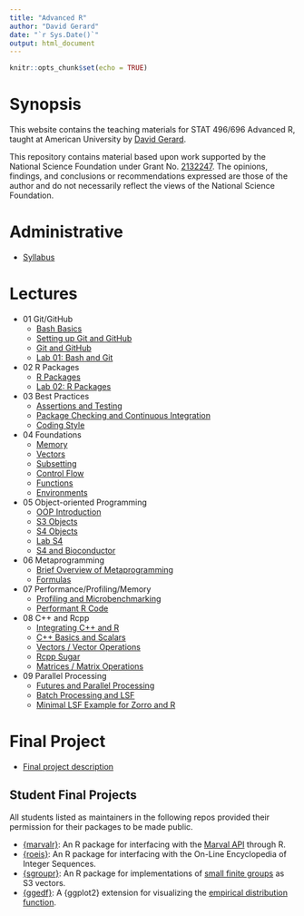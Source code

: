 ```yaml
---
title: "Advanced R"
author: "David Gerard"
date: "`r Sys.Date()`"
output: html_document
---
```


```r
knitr::opts_chunk$set(echo = TRUE)
```

# Synopsis

This website contains the teaching materials for STAT 496/696 Advanced R, taught at American 
University by [David Gerard](https://dcgerard.github.io/).

This repository contains material based upon work supported by the National Science Foundation under Grant No. [2132247](https://nsf.gov/awardsearch/showAward?AWD_ID=2132247). The opinions, findings, and conclusions or recommendations expressed are those of the author and do not necessarily reflect the views of the National Science Foundation.

# Administrative

- [Syllabus](./syllabus.html)

# Lectures

- 01 Git/GitHub
  - [Bash Basics](./01_basic_bash.html)
  - [Setting up Git and GitHub](./01_git_setup.html)
  - [Git and GitHub](./01_git_github.html)
  - [Lab 01: Bash and Git](https://github.com/advanced-r-spring-2022/lab_01_git)
- 02 R Packages
  - [R Packages](./02_packages.html)
  - [Lab 02: R Packages](https://github.com/advanced-r-spring-2022/lab_02_packages)
- 03 Best Practices
  - [Assertions and Testing](./03_testing.html)
  - [Package Checking and Continuous Integration](./03_checking.html)
  - [Coding Style](./03_style.html)
- 04 Foundations
  - [Memory](./04_memory.html)
  - [Vectors](./04_vectors.html)
  - [Subsetting](./04_subsetting.html)
  - [Control Flow](./04_controlflow.html)
  - [Functions](./04_functions.html)
  - [Environments](./04_environments.html)
- 05 Object-oriented Programming
  - [OOP Introduction](./05_oop.html)
  - [S3 Objects](./05_s3.html)
  - [S4 Objects](./05_s4.html)
  - [Lab S4](https://github.com/advanced-r-spring-2022/lab_s4)
  - [S4 and Bioconductor](./05_bioconductor.html)
- 06 Metaprogramming
  - [Brief Overview of Metaprogramming](./06_meta.html)
  - [Formulas](./06_formulas.html)
- 07 Performance/Profiling/Memory
  - [Profiling and Microbenchmarking](./07_profiling.html)
  - [Performant R Code](./07_faster.html)
- 08 C++ and Rcpp
  - [Integrating C++ and R](./08_cpp_setup.html)
  - [C++ Basics and Scalars](./08_cpp_basics.html)
  - [Vectors / Vector Operations](./08_cpp_vectors.html)
  - [Rcpp Sugar](./08_cpp_sugar.html)
  - [Matrices / Matrix Operations](./08_cpp_armadillo.html)
- 09 Parallel Processing
  - [Futures and Parallel Processing](./09_future.html)
  - [Batch Processing and LSF](./09_batch.html)
  - [Minimal LSF Example for Zorro and R](https://github.com/dcgerard/minmin)

# Final Project

- [Final project description](./ff_project_description.html)

## Student Final Projects

All students listed as maintainers in the following repos provided their permission for their packages to be made public.

- [{marvalr}](https://github.com/advanced-r-spring-2022/marvalr): An R package for interfacing with the [Marval API](https://developer.marvel.com/) through R.
- [{roeis}](https://github.com/advanced-r-spring-2022/roeis): An R package for interfacing with the On-Line Encyclopedia of Integer Sequences.
- [{sgroupr}](https://github.com/advanced-r-spring-2022/sgroupr): An R package for implementations of [small finite groups](https://en.wikipedia.org/wiki/List_of_small_groups) as S3 vectors.
- [{ggedf}](https://github.com/advanced-r-spring-2022/ggedf): A {ggplot2} extension for visualizing the [empirical distribution function](https://en.wikipedia.org/wiki/Empirical_distribution_function).
